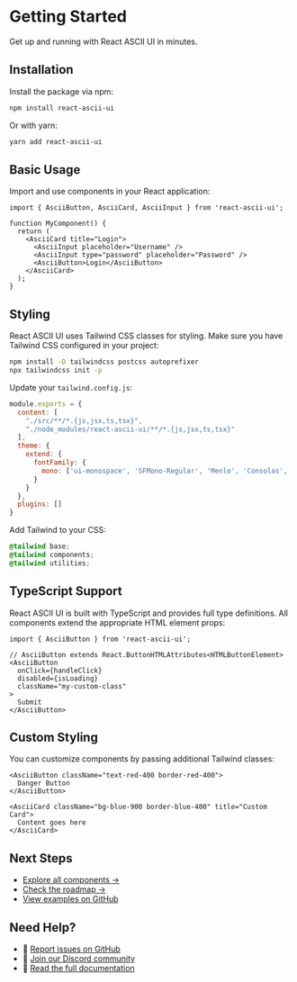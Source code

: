 # Getting Started

Get up and running with React ASCII UI in minutes.

## Installation

Install the package via npm:

```bash
npm install react-ascii-ui
```

Or with yarn:

```bash
yarn add react-ascii-ui
```

## Basic Usage

Import and use components in your React application:

```tsx
import { AsciiButton, AsciiCard, AsciiInput } from 'react-ascii-ui';

function MyComponent() {
  return (
    <AsciiCard title="Login">
      <AsciiInput placeholder="Username" />
      <AsciiInput type="password" placeholder="Password" />
      <AsciiButton>Login</AsciiButton>
    </AsciiCard>
  );
}
```

## Styling

React ASCII UI uses Tailwind CSS classes for styling. Make sure you have Tailwind CSS configured in your project:

```bash
npm install -D tailwindcss postcss autoprefixer
npx tailwindcss init -p
```

Update your `tailwind.config.js`:

```js
module.exports = {
  content: [
    "./src/**/*.{js,jsx,ts,tsx}",
    "./node_modules/react-ascii-ui/**/*.{js,jsx,ts,tsx}"
  ],
  theme: {
    extend: {
      fontFamily: {
        mono: ['ui-monospace', 'SFMono-Regular', 'Menlo', 'Consolas', 'monospace']
      }
    }
  },
  plugins: []
}
```

Add Tailwind to your CSS:

```css
@tailwind base;
@tailwind components;
@tailwind utilities;
```

## TypeScript Support

React ASCII UI is built with TypeScript and provides full type definitions. All components extend the appropriate HTML element props:

```tsx
import { AsciiButton } from 'react-ascii-ui';

// AsciiButton extends React.ButtonHTMLAttributes<HTMLButtonElement>
<AsciiButton 
  onClick={handleClick}
  disabled={isLoading}
  className="my-custom-class"
>
  Submit
</AsciiButton>
```

## Custom Styling

You can customize components by passing additional Tailwind classes:

```tsx
<AsciiButton className="text-red-400 border-red-400">
  Danger Button
</AsciiButton>

<AsciiCard className="bg-blue-900 border-blue-400" title="Custom Card">
  Content goes here
</AsciiCard>
```

## Next Steps

- [Explore all components →](/components)
- [Check the roadmap →](/roadmap)
- [View examples on GitHub](https://github.com/your-username/react-ascii-ui)

## Need Help?

- 🐛 [Report issues on GitHub](https://github.com/your-username/react-ascii-ui/issues)
- 💬 [Join our Discord community](#)
- 📖 [Read the full documentation](/components)